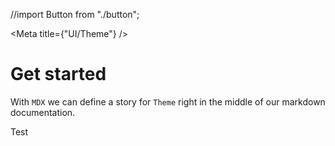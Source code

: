 //import Button from "./button";

<Meta title={"UI/Theme"} />

# Get started

With `MDX` we can define a story for `Theme` right in the middle of our
markdown documentation.

<Canvas>
  <Story name="Default">
    <div>Test</div>
  </Story>
</Canvas>

